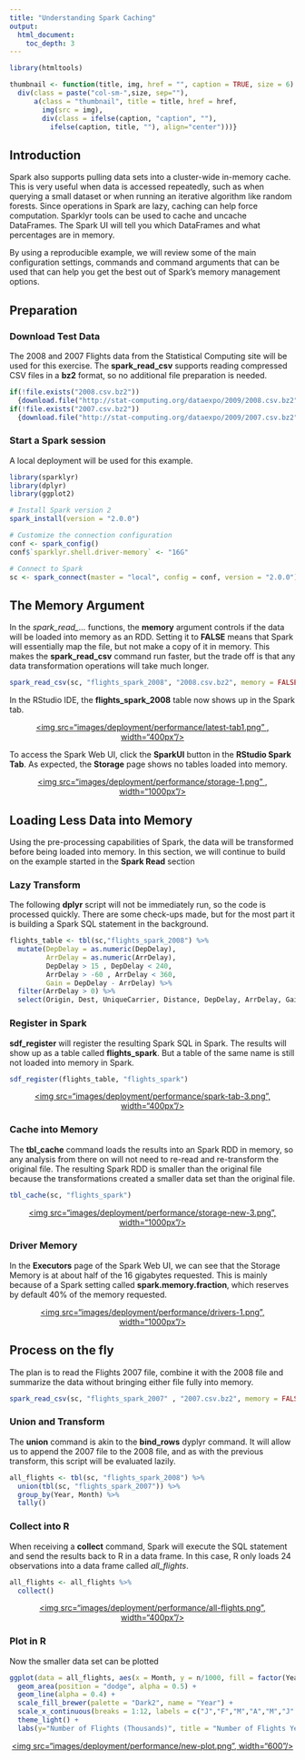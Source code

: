 ```yaml
---
title: "Understanding Spark Caching"
output: 
  html_document:
    toc_depth: 3
---
```


```r
library(htmltools)

thumbnail <- function(title, img, href = "", caption = TRUE, size = 6) {
  div(class = paste("col-sm-",size, sep=""),
      a(class = "thumbnail", title = title, href = href,
        img(src = img),
        div(class = ifelse(caption, "caption", ""),
          ifelse(caption, title, ""), align="center")))}

```
## Introduction 

Spark also supports pulling data sets into a cluster-wide in-memory cache. This is very useful when data is accessed repeatedly, such as when querying a small dataset or when running an iterative algorithm like random forests. Since operations in Spark are lazy, caching can help force computation. Sparklyr tools can be used to cache and uncache DataFrames. The Spark UI will tell you which DataFrames and what percentages are in memory.

By using a reproducible example, we will review some of the main configuration settings, commands and command arguments that can be used that can help you get the best out of Spark's memory management options.


## Preparation

### Download Test Data

The 2008 and 2007 Flights data from the Statistical Computing site will be used for this exercise.  The **spark_read_csv** supports reading compressed CSV files in a **bz2** format, so no additional file preparation is needed.

```r
if(!file.exists("2008.csv.bz2"))
  {download.file("http://stat-computing.org/dataexpo/2009/2008.csv.bz2", "2008.csv.bz2")}
if(!file.exists("2007.csv.bz2"))
  {download.file("http://stat-computing.org/dataexpo/2009/2007.csv.bz2", "2007.csv.bz2")}
```

### Start a Spark session

A local deployment will be used for this example.  

```r
library(sparklyr)
library(dplyr)
library(ggplot2)

# Install Spark version 2
spark_install(version = "2.0.0")

# Customize the connection configuration
conf <- spark_config()
conf$`sparklyr.shell.driver-memory` <- "16G"

# Connect to Spark
sc <- spark_connect(master = "local", config = conf, version = "2.0.0")

```

## The Memory Argument

In the *spark_read_...* functions, the **memory** argument controls if the data will be loaded into memory as an RDD.  Setting it to **FALSE** means that Spark will essentially map the file, but not make a copy of it in memory.  This makes the **spark_read_csv** command run faster, but the trade off is that any data transformation operations will take much longer.

```r
spark_read_csv(sc, "flights_spark_2008", "2008.csv.bz2", memory = FALSE)
```

In the RStudio IDE, the **flights_spark_2008** table now shows up in the Spark tab. 

<center><a href="images/deployment/performance/latest-tab1.png">
  <img src="images/deployment/performance/latest-tab1.png" , width="400px"/>
</a></center>

To access the Spark Web UI, click the **SparkUI** button in the **RStudio Spark Tab**. As expected, the **Storage** page shows no tables loaded into memory.

<center><a href="images/deployment/performance/storage-1.png">
  <img src="images/deployment/performance/storage-1.png" , width="1000px"/>
</a></center>



## Loading Less Data into Memory

Using the pre-processing capabilities of Spark, the data will be transformed before being loaded into memory.  In this section, we will continue to build on the example started in the **Spark Read** section

### Lazy Transform

The following **dplyr** script will not be immediately run, so the code is processed quickly.  There are some check-ups made, but for the most part it is building a Spark SQL statement in the background. 

```r
flights_table <- tbl(sc,"flights_spark_2008") %>%
  mutate(DepDelay = as.numeric(DepDelay),
         ArrDelay = as.numeric(ArrDelay),
         DepDelay > 15 , DepDelay < 240,
         ArrDelay > -60 , ArrDelay < 360, 
         Gain = DepDelay - ArrDelay) %>%
  filter(ArrDelay > 0) %>%
  select(Origin, Dest, UniqueCarrier, Distance, DepDelay, ArrDelay, Gain)
```

### Register in Spark

**sdf_register** will register the resulting Spark SQL in Spark.  The results will show up as a table called **flights_spark**.  But a table of the same name is still not loaded into memory in Spark. 

```r
sdf_register(flights_table, "flights_spark")
```

<center><a href="images/deployment/performance/spark-tab-3.png">
  <img src="images/deployment/performance/spark-tab-3.png", width="400px"/>
</a></center>

### Cache into Memory

The **tbl_cache** command loads the results into an Spark RDD in memory, so any analysis from there on will not need to re-read and re-transform the original file.  The resulting Spark RDD is smaller than the original file because the transformations created a smaller data set than the original file.  

```r
tbl_cache(sc, "flights_spark")
```

<center><a href="images/deployment/performance/storage-new-3.png">
  <img src="images/deployment/performance/storage-new-3.png", width="1000px"/>
</a></center>

### Driver Memory

In the **Executors** page of the Spark Web UI, we can see that the Storage Memory is at about half of the 16 gigabytes requested.  This is mainly because of a Spark setting called **spark.memory.fraction**, which reserves by default 40% of the memory requested.

<center><a href="images/deployment/performance/drivers-1.png">
  <img src="images/deployment/performance/drivers-1.png", width="1000px"/>
</a></center>

## Process on the fly

The plan is to read the Flights 2007 file, combine it with the 2008 file and summarize the data without bringing either file fully into memory.

```r
spark_read_csv(sc, "flights_spark_2007" , "2007.csv.bz2", memory = FALSE)
```


### Union and Transform

The **union** command is akin to the **bind_rows** dyplyr command.  It will allow us to append the 2007 file to the 2008 file, and as with the previous transform, this script will be evaluated lazily.

```r
all_flights <- tbl(sc, "flights_spark_2008") %>%
  union(tbl(sc, "flights_spark_2007")) %>%
  group_by(Year, Month) %>%
  tally()
```

### Collect into R

When receiving a **collect** command, Spark will execute the SQL statement and send the results back to R in a data frame.  In this case, R only loads 24 observations into a data frame called *all_flights*.

```r
all_flights <- all_flights %>%
  collect()
```

<center><a href="images/deployment/performance/all-flights.png">
  <img src="images/deployment/performance/all-flights.png", width="400px"/>
</a></center>

### Plot in R

Now the smaller data set can be plotted 

```r
ggplot(data = all_flights, aes(x = Month, y = n/1000, fill = factor(Year))) +
  geom_area(position = "dodge", alpha = 0.5) +
  geom_line(alpha = 0.4) +
  scale_fill_brewer(palette = "Dark2", name = "Year") +
  scale_x_continuous(breaks = 1:12, labels = c("J","F","M","A","M","J","J","A","S","O","N","D")) +
  theme_light() +
  labs(y="Number of Flights (Thousands)", title = "Number of Flights Year-Over-Year")
```

<center><a href="images/deployment/performance/new-plot.png">
  <img src="images/deployment/performance/new-plot.png", width="600"/>
</a></center>

